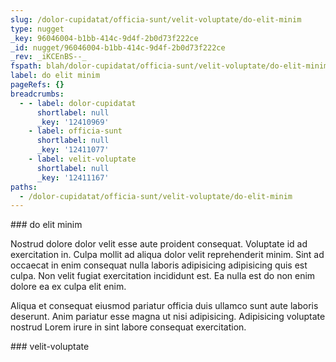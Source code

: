 ```yaml
---
slug: /dolor-cupidatat/officia-sunt/velit-voluptate/do-elit-minim
type: nugget
_key: 96046004-b1bb-414c-9d4f-2b0d73f222ce
_id: nugget/96046004-b1bb-414c-9d4f-2b0d73f222ce
_rev: _iKCEnBS--_
fspath: blah/dolor-cupidatat/officia-sunt/velit-voluptate/do-elit-minim.md
label: do elit minim
pageRefs: {}
breadcrumbs:
  - - label: dolor-cupidatat
      shortlabel: null
      _key: '12410969'
    - label: officia-sunt
      shortlabel: null
      _key: '12411077'
    - label: velit-voluptate
      shortlabel: null
      _key: '12411167'
paths:
  - /dolor-cupidatat/officia-sunt/velit-voluptate/do-elit-minim
---
```


<NuggetArea>
<Nugget slug="/dolor-cupidatat/officia-sunt/velit-voluptate/do-elit-minim" type="nugget" _key="96046004-b1bb-414c-9d4f-2b0d73f222ce" _id="nugget/96046004-b1bb-414c-9d4f-2b0d73f222ce" _rev="_iKCEnBS--_" fspath="blah/dolor-cupidatat/officia-sunt/velit-voluptate/do-elit-minim.md" label="do elit minim" paths="/dolor-cupidatat/officia-sunt/velit-voluptate/do-elit-minim">
<NuggetBody>
### do elit minim

Nostrud dolore dolor velit esse aute proident consequat. Voluptate id ad exercitation in. Culpa mollit ad aliqua dolor velit reprehenderit minim. Sint ad occaecat in enim consequat nulla laboris adipisicing adipisicing quis est culpa. Non velit fugiat exercitation incididunt est. Ea nulla est do non enim dolore ea ex culpa elit enim.

Aliqua et consequat eiusmod pariatur officia duis ullamco sunt aute laboris deserunt. Anim pariatur esse magna ut nisi adipisicing. Adipisicing voluptate nostrud Lorem irure in sint labore consequat exercitation.

</NuggetBody>
<Breadcrumbs>
<Crumbs>
<Crumb _key="12410969" label="dolor-cupidatat" /><Crumb _key="12411077" label="officia-sunt" /><Crumb _key="12411167" label="velit-voluptate" />
</Crumbs>
</Breadcrumbs>
</Nugget>

<NuggetsInbound>
</NuggetsInbound>
<NuggetsOutbound>
</NuggetsOutbound>
</NuggetArea>
<PassagesInbound>
<Passage direction="inbound" type="passage" _key="12411167" _id="passage/12411167" _rev="_iKCEnBS---" label="velit-voluptate" passage="velit-voluptate" fspath="blah/dolor-cupidatat/officia-sunt/velit-voluptate" paths="/dolor-cupidatat/officia-sunt/velit-voluptate" slug="/dolor-cupidatat/officia-sunt/velit-voluptate">
<NuggetBody>
### velit-voluptate

</NuggetBody>
<Breadcrumbs>
<Crumbs>
<Crumb _key="12410969" label="dolor-cupidatat" /><Crumb _key="12411077" label="officia-sunt" />
</Crumbs>
</Breadcrumbs>
</Passage>

</PassagesInbound>
<PassagesOutbound>
</PassagesOutbound>